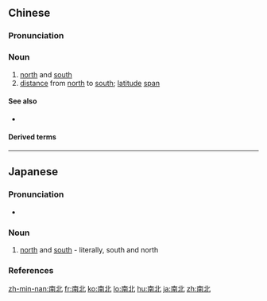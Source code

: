 ==Chinese==
{{zh-forms}}

===Pronunciation===
{{zh-pron
|m=nánběi
|c=naam4 bak1
|h=pfs=nàm-pet
|mn=lâm-pak
|w=3noe poq
|cat=n
}}

===Noun===
{{zh-noun}}

# [[north]] and [[south]]
# [[distance]] from [[north]] to [[south]]; [[latitude]] [[span]]

====See also====
* {{zh-l|東西}}

====Derived terms====
{{zh-der|南北朝|大江南北|不分南北東西，不問張王李趙|不問東西南北|南北和議|南北學|南北宗|南北戰爭|南北書派|南北極|南北洋|南北睽違|南北貨|有南北|東西南北|東西南北人|東西南北客|魏晉南北朝}}

{{zh-cat|Antonymous}}

----

==Japanese==
{{ja-kanjitab|なん|ほく|yomi=on|k2=ぼく|r=y}}

===Pronunciation===
* {{ja-pron|なんぼく|y=o|acc=1|acc_ref=NHK}}

===Noun===
{{ja-noun|なんぼく}}

# [[north]] and [[south]] - literally, south and north

===References===
<references/>

[[zh-min-nan:南北]]
[[fr:南北]]
[[ko:南北]]
[[lo:南北]]
[[hu:南北]]
[[ja:南北]]
[[zh:南北]]
